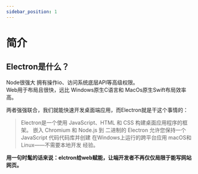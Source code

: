 ```yaml
---
sidebar_position: 1
---
```


# 简介

<HeroAnimation/>


## Electron是什么？
Node很强大 拥有操作io、访问系统底层API等高级权限。       
Web用于布局且很快，远比 Windows原生C语言和 MacOs原生Swift布局效率高。     

两者强强联合，我们就能快速开发桌面端应用，而Electron就是干这个事情的：

> Electron是一个使用 JavaScript、HTML 和 CSS 构建桌面应用程序的框架。 嵌入 Chromium 和 Node.js 到 二进制的 Electron 允许您保持一个 JavaScript 代码代码库并创建 在Windows上运行的跨平台应用 macOS和Linux——不需要本地开发 经验。


**用一句时髦的话来说：elctron给web赋能，让端开发者不再仅仅局限于能写网站网页。**